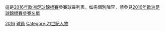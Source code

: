 這是[[2016年歐洲足球錦標賽|2016年歐洲足球錦標賽]]參賽球員列表。如需個別陣容，請參見[[2016年歐洲足球錦標賽參賽名單|2016年歐洲足球錦標賽參賽名單]]
{{CategoryTOC|numerals=no}}

[[Category:歐洲國家盃球員|2016]]
[[Category:2016年歐洲足球錦標賽|球員]]
[[Category:21世紀人物|Category:21世紀人物]]